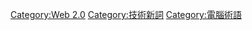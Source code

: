[[Category:Web_2.0|Category:Web 2.0]]
[[Category:技術新詞|Category:技術新詞]]
[[Category:電腦術語|Category:電腦術語]]